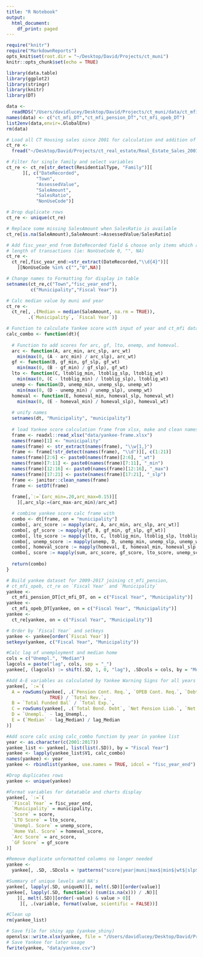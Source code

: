 ```yaml
---
title: "R Notebook"
output:
  html_document:
    df_print: paged
---
```


```r
require("knitr")
require("MarkdownReports")
opts_knit$set(root.dir = "~/Desktop/David/Projects/ct_muni")
knitr::opts_chunk$set(echo = TRUE)
```



```r
library(data.table)
library(ggplot2)
library(stringr)
library(knitr)
library(DT)
```




```r
data <-
  readRDS("/Users/davidlucey/Desktop/David/Projects/ct_muni/data/ct_mfi_DT.RDS")
names(data) <- c("ct_mfi_DT","ct_mfi_pension_DT","ct_mfi_opeb_DT")
list2env(data,envir=.GlobalEnv)
rm(data)
```


```r

# Load all CT Housing sales since 2001 for calculation and addition of median values
ct_re <- 
  fread("~/Desktop/David/Projects/ct_real_estate/Real_Estate_Sales_2001-2017.csv")

# Filter for single family and select variables
ct_re <- ct_re[str_detect(ResidentialType, "Family")][
      ][, c("DateRecorded",
           "Town",
           "AssessedValue",
           "SaleAmount",
           "SalesRatio",
           "NonUseCode")]

# Drop duplicate rows
ct_re <- unique(ct_re)

# Replace some missing SalesAmount when SalesRatio is available
ct_re[is.na(SaleAmount),SaleAmount:=AssessedValue/SalesRatio]

# Add fisc_year_end from DateRecorded field & choose only items which are arms 
# length of transactions (ie: NonUseCode 0, "", NA)
ct_re <- 
  ct_re[,fisc_year_end:=str_extract(DateRecorded,"\\d{4}")][
    ][NonUseCode %in% c("","0",NA)]

# Change names to Formatting for display in table
setnames(ct_re,c("Town","fisc_year_end"),
         c("Municipality","Fiscal Year"))

# Calc median value by muni and year
ct_re <-
  ct_re[, .(Median = median(SaleAmount, na.rm = TRUE)),
        .(`Municipality`, `Fiscal Year`)]

```



```r

# Function to calculate Yankee score with input of year and ct_mfi data
calc_combo <- function(dt){
  
  # Function to add scores for arc, gf, lto, enemp, and homeval.
  arc <- function(A, arc_min, arc_slp, arc_wt)
    min(max(0, (A - arc_min) / arc_slp), arc_wt)
  gf <- function(B, gf_min, gf_slp, gf_wt)
    min(max(0, (B - gf_min) / gf_slp), gf_wt)
  lto <- function(C, ltoblig_min, ltoblig_slp, ltoblig_wt)
    min(max(0, (C - ltoblig_min) / ltoblig_slp), ltoblig_wt)
  unemp <- function(D, unemp_min, unemp_slp, unemp_wt)
    min(max(0, (D - unemp_min) / unemp_slp), unemp_wt)
  homeval <- function(E, homeval_min, homeval_slp, homeval_wt)
    min(max(0, (E - homeval_min) / homeval_slp), homeval_wt)
  
  # unify names
  setnames(dt, "Municipality", "municipality")
  
  # load Yankee score calculation frame from xlsx, make and clean names
  frame <- readxl::read_xlsx("data/yankee-frame.xlsx")
  names(frame)[1] <- "municipality"
  names(frame) <- str_extract(names(frame), "\\w{1,}")
  frame <- frame[!str_detect(names(frame), "\\d")][, c(1:21)]
  names(frame)[2:6] <- paste0(names(frame)[2:6], "_wt")
  names(frame)[7:11] <- paste0(names(frame)[7:11], "_min")
  names(frame)[12:16] <- paste0(names(frame)[12:16], "_max")
  names(frame)[17:21] <- paste(names(frame)[17:21], "_slp")
  frame <- janitor::clean_names(frame)
  frame <- setDT(frame)
  
  frame[,`:=`(arc_min=.20,arc_max=0.15)][
    ][,arc_slp:=(arc_max-arc_min)/arc_wt]

  # combine yankee score calc frame with
  combo <- dt[frame, on = "municipality"]
  combo[, arc_score := mapply(arc, A, arc_min, arc_slp, arc_wt)]
  combo[, gf_score := mapply(gf, B, gf_min, gf_slp, gf_wt)]
  combo[, lto_score := mapply(lto, C, ltoblig_min, ltoblig_slp, ltoblig_wt)]
  combo[, unemp_score := mapply(unemp, D, unemp_min, unemp_slp, unemp_wt)]
  combo[, homeval_score := mapply(homeval, E, homeval_min, homeval_slp, homeval_wt)]
  combo[, score := mapply(sum, arc_score, gf_score, lto_score, unemp_score, homeval_score)]
  
  return(combo)
}

```



```r

# Build yankee dataset for 2009-2017 joining ct_mfi_pension, 
# ct_mfi_opeb, ct_re on `Fiscal Year` and `Municipality`
yankee <-
  ct_mfi_pension_DT[ct_mfi_DT, on = c("Fiscal Year", "Municipality")]
yankee <- 
  ct_mfi_opeb_DT[yankee, on = c("Fiscal Year", "Municipality")]
yankee <- 
  ct_re[yankee, on = c("Fiscal Year", "Municipality")]

# Order by `Fiscal Year` and setkeys
yankee <- yankee[order(`Fiscal Year`)]
setkeyv(yankee, c("Fiscal Year", "Municipality"))

#Calc lag of unemployment and median home
cols = c("Unempl.", "Median")
lagcols = paste("lag", cols, sep = "_")
yankee[, (lagcols) := shift(.SD, 1, 0, "lag"), .SDcols = cols, by = "Municipality"]

#Add A-E variables as calculated by Yankee Warning Signs for all years
yankee[, `:=`(
  A = rowSums(yankee[, .(`Pension Cont. Req.`, `OPEB Cont. Req.`, `Debt Service`)], na.rm =
                TRUE) / `Total Rev.`,
  B = `Total Funded Bal` / `Total Exp.`,
  C = rowSums(yankee[, .(`Total Bond. Debt`, `Net Pension Liab.`, `Net OPEB Liab.`)], na.rm = TRUE) / `Total Rev.`,
  D = `Unempl.` - lag_Unempl.,
  E = (`Median` - lag_Median) / lag_Median
)]

#Add score calc using calc_combo function by year in yankee list
year <- as.character(c(2001:2017))
yankee_list <- yankee[, list(list(.SD)), by = "Fiscal Year"]
yankee <- lapply(yankee_list$V1, calc_combo)
names(yankee) <- year
yankee <- rbindlist(yankee, use.names = TRUE, idcol = "fisc_year_end")

#Drop duplicates rows
yankee <- unique(yankee)

#Format variables for datatable and charts display
yankee[, `:=`(
  `Fiscal Year` = fisc_year_end,
  `Municipality` = municipality,
  `Score` = score,
  `LTO Score` = lto_score,
  `Unempl. Score` = unemp_score,
  `Home Val. Score` = homeval_score,
  `Arc Score` = arc_score,
  `GF Score` = gf_score
)]

#Remove duplicate unformatted columns no longer needed
yankee <-
  yankee[, .SD, .SDcols = !patterns("score|year|muni|max$|min$|wt$|slp$|^lag|Median|UnemplPopu")]

#Summary of unique levels and NA's
yankee[, lapply(.SD, uniqueN)][, melt(.SD)][order(value)]
yankee[, lapply(.SD, function(x) (sum(is.na(x))) / .N)][
    ][, melt(.SD)][order(-value) & value > 0][
     ][, .(variable, format(value, scientific = FALSE))]

#Clean up  
rm(yankee_list)
```


```r
# Save file for shiny app (yankee_shiny)
openxlsx::write.xlsx(yankee, file = "/Users/davidlucey/Desktop/David/Projects/ct_muni/yankee_shiny/yankee.xlsx")
# Save Yankee for later usage
fwrite(yankee, "data/yankee.csv")
```



